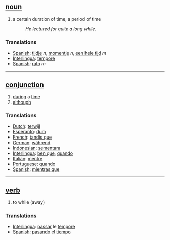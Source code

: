 == [[noun]] ==
# a certain duration of time, a period of time
#:''He lectured for quite a long while''.

=== Translations ===
*[[Spanish]]: [[tijdje]] ''n'', [[momentje]] ''n'', [[een hele tijd]] ''m''
*[[Interlingua]]: [[tempore]]
*[[Spanish]]: [[rato]] ''m''

----

== [[conjunction]] == 
# [[during]] a [[time]]
# [[although]]

=== Translations ===
* [[Dutch]]: [[terwijl]]
* [[Esperanto]]: [[dum]]
* [[French]]: [[tandis que]] 
* [[German]]: [[während]] 
* [[Indonesian]]: [[sementara]] 
* [[Interlingua]]: [[ben que]], [[quando]] 
* [[Italian]]: [[mentre]] 
* [[Portuguese]]: [[quando]] 
* [[Spanish]]: [[mientras que]]

----

== [[verb]] ==
# to while (away)

=== [[Translations]] ===
* [[Interlingua]]: [[passar]] le [[tempore]] 
* [[Spanish]]: [[pasando]] el [[tiempo]]
